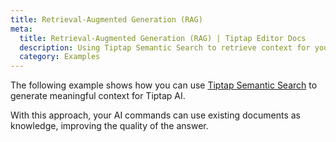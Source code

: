 ```yaml
---
title: Retrieval-Augmented Generation (RAG)
meta:
  title: Retrieval-Augmented Generation (RAG) | Tiptap Editor Docs
  description: Using Tiptap Semantic Search to retrieve context for your Tiptap AI commands.
  category: Examples
---
```



The following example shows how you can use [Tiptap Semantic Search](/collaboration/documents/semantic-search) to generate meaningful context for Tiptap AI.

With this approach, your AI commands can use existing documents as knowledge, improving the quality of the answer.

<CodeDemo src="https://ai-demo.tiptap.dev/preview/Examples/RAG" />
